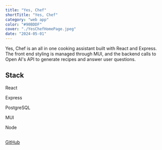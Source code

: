 ```yaml
---
title: "Yes, Chef"
shortTitle: "Yes, Chef"
category: "web app"
color: "#90BDDF"
cover: "./YesChefHomePage.jpeg"
date: "2024-05-01"
---
```




Yes, Chef is an all in one cooking assistant built with React and Express. The front end styling is managed through MUI, and the backend calls to Open AI's API to generate recipes and answer user questions.

## Stack 

<div className="icon-grid">
  <div className="icon-item">
    <FaReact size={55} />
    <p>React</p>
  </div>
  <div className="icon-item">
    <SiExpress size={55} />
    <p>Express</p>
  </div>
  <div className="icon-item">
    <SiPostgresql size={55} />
    <p>PostgreSQL</p>
  </div>
  <div className="icon-item">
    <SiMui size={55} />
    <p>MUI</p>
  </div>
    <div className="icon-item">
    <FaNodeJs size={55} />
    <p>Node</p>
  </div>
</div>

##


<div className="icon-item">
  <a href="https://github.com/spence914/yesChef" target="_blank" rel="noopener noreferrer">
    <p>GitHub</p>
    <FaGithub size={55} />
  </a>
</div>